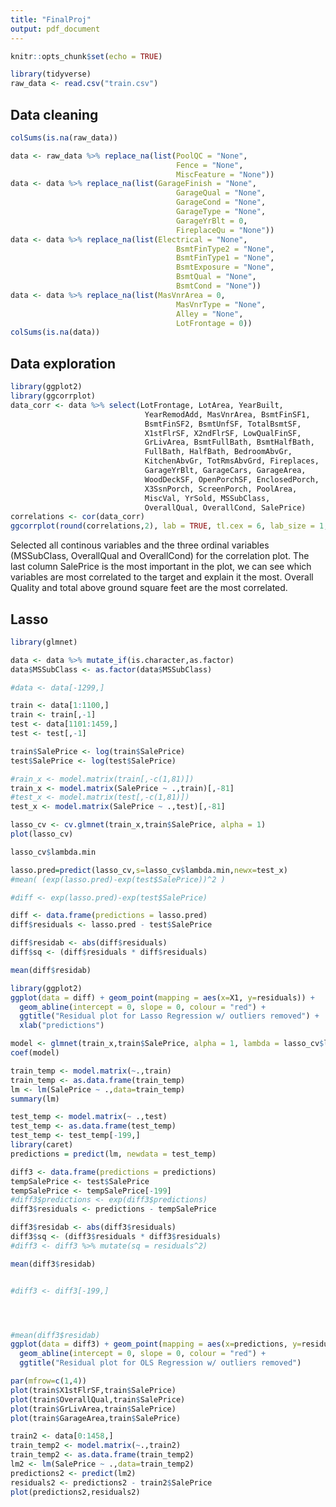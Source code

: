 ```yaml
---
title: "FinalProj"
output: pdf_document
---
```


```r
knitr::opts_chunk$set(echo = TRUE)
```

```r
library(tidyverse)
raw_data <- read.csv("train.csv")
```


## Data cleaning
```r
colSums(is.na(raw_data))
```

```r
data <- raw_data %>% replace_na(list(PoolQC = "None", 
                                     Fence = "None", 
                                     MiscFeature = "None"))
data <- data %>% replace_na(list(GarageFinish = "None",
                                     GarageQual = "None", 
                                     GarageCond = "None",
                                     GarageType = "None",
                                     GarageYrBlt = 0,
                                     FireplaceQu = "None"))
data <- data %>% replace_na(list(Electrical = "None",
                                     BsmtFinType2 = "None", 
                                     BsmtFinType1 = "None",
                                     BsmtExposure = "None",
                                     BsmtQual = "None",
                                     BsmtCond = "None"))
data <- data %>% replace_na(list(MasVnrArea = 0,
                                     MasVnrType = "None", 
                                     Alley = "None",
                                     LotFrontage = 0))
colSums(is.na(data))
```


## Data exploration 
```r
library(ggplot2)
library(ggcorrplot)
data_corr <- data %>% select(LotFrontage, LotArea, YearBuilt, 
                              YearRemodAdd, MasVnrArea, BsmtFinSF1,
                              BsmtFinSF2, BsmtUnfSF, TotalBsmtSF,
                              X1stFlrSF, X2ndFlrSF, LowQualFinSF,
                              GrLivArea, BsmtFullBath, BsmtHalfBath,
                              FullBath, HalfBath, BedroomAbvGr,
                              KitchenAbvGr, TotRmsAbvGrd, Fireplaces,
                              GarageYrBlt, GarageCars, GarageArea,
                              WoodDeckSF, OpenPorchSF, EnclosedPorch,
                              X3SsnPorch, ScreenPorch, PoolArea,
                              MiscVal, YrSold, MSSubClass, 
                              OverallQual, OverallCond, SalePrice)
correlations <- cor(data_corr)
ggcorrplot(round(correlations,2), lab = TRUE, tl.cex = 6, lab_size = 1, type = "lower")
```
Selected all continous variables and the three ordinal variables (MSSubClass, OverallQual and OverallCond) for the correlation plot. The last column SalePrice is the most important in the plot, we can see which variables are most correlated to the target and explain it the most. Overall Quality and total above ground square feet are the most correlated.



## Lasso
```r
library(glmnet)

data <- data %>% mutate_if(is.character,as.factor)
data$MSSubClass <- as.factor(data$MSSubClass)

#data <- data[-1299,]

train <- data[1:1100,]
train <- train[,-1]
test <- data[1101:1459,]
test <- test[,-1]

train$SalePrice <- log(train$SalePrice)
test$SalePrice <- log(test$SalePrice)

#rain_x <- model.matrix(train[,-c(1,81)])
train_x <- model.matrix(SalePrice ~ .,train)[,-81]
#test_x <- model.matrix(test[,-c(1,81)])
test_x <- model.matrix(SalePrice ~ .,test)[,-81]

lasso_cv <- cv.glmnet(train_x,train$SalePrice, alpha = 1)
plot(lasso_cv)

lasso_cv$lambda.min

lasso.pred=predict(lasso_cv,s=lasso_cv$lambda.min,newx=test_x)
#mean( (exp(lasso.pred)-exp(test$SalePrice))^2 ) 

#diff <- exp(lasso.pred)-exp(test$SalePrice)

diff <- data.frame(predictions = lasso.pred)
diff$residuals <- lasso.pred - test$SalePrice

diff$residab <- abs(diff$residuals)
diff$sq <- (diff$residuals * diff$residuals)

mean(diff$residab)

library(ggplot2)
ggplot(data = diff) + geom_point(mapping = aes(x=X1, y=residuals)) + 
  geom_abline(intercept = 0, slope = 0, colour = "red") + 
  ggtitle("Residual plot for Lasso Regression w/ outliers removed") + 
  xlab("predictions")


```

```r
model <- glmnet(train_x,train$SalePrice, alpha = 1, lambda = lasso_cv$lambda.min)
coef(model)
```

```r
train_temp <- model.matrix(~.,train)
train_temp <- as.data.frame(train_temp)
lm <- lm(SalePrice ~ .,data=train_temp)
summary(lm)
```

```r
test_temp <- model.matrix(~ .,test)
test_temp <- as.data.frame(test_temp)
test_temp <- test_temp[-199,]
library(caret)
predictions = predict(lm, newdata = test_temp)
```

```r
diff3 <- data.frame(predictions = predictions)
tempSalePrice <- test$SalePrice
tempSalePrice <- tempSalePrice[-199]
#diff3$predictions <- exp(diff3$predictions)
diff3$residuals <- predictions - tempSalePrice

diff3$residab <- abs(diff3$residuals)
diff3$sq <- (diff3$residuals * diff3$residuals)
#diff3 <- diff3 %>% mutate(sq = residuals^2)

mean(diff3$residab)


#diff3 <- diff3[-199,]




#mean(diff3$residab)
ggplot(data = diff3) + geom_point(mapping = aes(x=predictions, y=residuals)) + 
  geom_abline(intercept = 0, slope = 0, colour = "red") + 
  ggtitle("Residual plot for OLS Regression w/ outliers removed")
```


```r
par(mfrow=c(1,4))
plot(train$X1stFlrSF,train$SalePrice)
plot(train$OverallQual,train$SalePrice)
plot(train$GrLivArea,train$SalePrice)
plot(train$GarageArea,train$SalePrice)
```
```r
train2 <- data[0:1458,]
train_temp2 <- model.matrix(~.,train2)
train_temp2 <- as.data.frame(train_temp2)
lm2 <- lm(SalePrice ~ .,data=train_temp2)
predictions2 <- predict(lm2)
residuals2 <- predictions2 - train2$SalePrice
plot(predictions2,residuals2)
```

